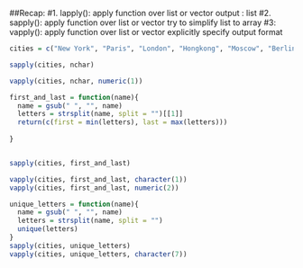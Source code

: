 ##Recap:
#1. lapply():
apply function over list or vector
output : list
#2. sapply():
apply function over list or vector
try to simplify list to array
#3: vapply():
apply function over list or vector
explicitly specify output format


```r
cities = c("New York", "Paris", "London", "Hongkong", "Moscow", "Berlin", "Hanoi")

sapply(cities, nchar)

vapply(cities, nchar, numeric(1))

```
```r
first_and_last = function(name){
  name = gsub(" ", "", name)
  letters = strsplit(name, split = "")[[1]]
  return(c(first = min(letters), last = max(letters)))
  
}


sapply(cities, first_and_last)

vapply(cities, first_and_last, character(1))
vapply(cities, first_and_last, numeric(2))

```

```r
unique_letters = function(name){
  name = gsub(" ", "", name)
  letters = strsplit(name, split = "")
  unique(letters)
}
sapply(cities, unique_letters)
vapply(cities, unique_letters, character(7))
```

